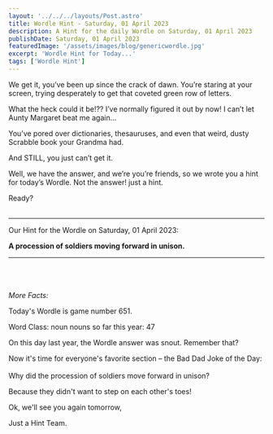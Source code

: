 ```yaml
---
layout: '../../../layouts/Post.astro'
title: Wordle Hint - Saturday, 01 April 2023
description: A Hint for the daily Wordle on Saturday, 01 April 2023
publishDate: Saturday, 01 April 2023
featuredImage: '/assets/images/blog/genericwordle.jpg'
excerpt: 'Wordle Hint for Today...'
tags: ['Wordle Hint']
---
```


We get it, you’ve been up since the crack of dawn. You’re staring at your screen, trying desperately to get that coveted green row of letters. 

What the heck could it be!??
I’ve normally figured it out by now!
I can’t let Aunty Margaret beat me again… 

You’ve pored over dictionaries, thesauruses, and even that weird, dusty Scrabble book your Grandma had.

And STILL, you just can’t get it. 

Well, we have the answer, and we’re you’re friends, so we wrote you a hint for today’s Wordle.
Not the answer! just a hint. 

Ready?<br /><br />

----

Our Hint for the Wordle on Saturday, 01 April 2023:

**A procession of soldiers moving forward in unison.** 


----

<br /><br /><br />*More Facts:*

Today's Wordle is game number 651.

Word Class: noun nouns so far this year: 47 

On this day last year, the Wordle answer was snout. Remember that? 

Now it's time for everyone's favorite section – the Bad Dad Joke of the Day:<br /><br />Why did the procession of soldiers move forward in unison?

Because they didn't want to step on each other's toes! 

Ok, we'll see you again tomorrow, 

Just a Hint Team.